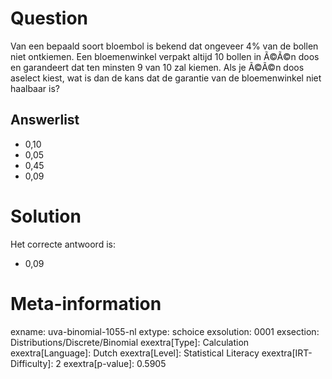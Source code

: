 Question
========

Van een bepaald soort bloembol is bekend dat ongeveer 4% van de bollen
niet ontkiemen. Een bloemenwinkel verpakt altijd 10 bollen in Ã©Ã©n doos
en garandeert dat ten minsten 9 van 10 zal kiemen. Als je Ã©Ã©n doos
aselect kiest, wat is dan de kans dat de garantie van de bloemenwinkel
niet haalbaar is?


Answerlist
----------

* 0,10
* 0,05
* 0,45
* 0,09

Solution
========

Het correcte antwoord is: 

* 0,09

Meta-information
================
exname: uva-binomial-1055-nl
extype: schoice
exsolution: 0001
exsection: Distributions/Discrete/Binomial
exextra[Type]: Calculation
exextra[Language]: Dutch
exextra[Level]: Statistical Literacy
exextra[IRT-Difficulty]: 2
exextra[p-value]: 0.5905

